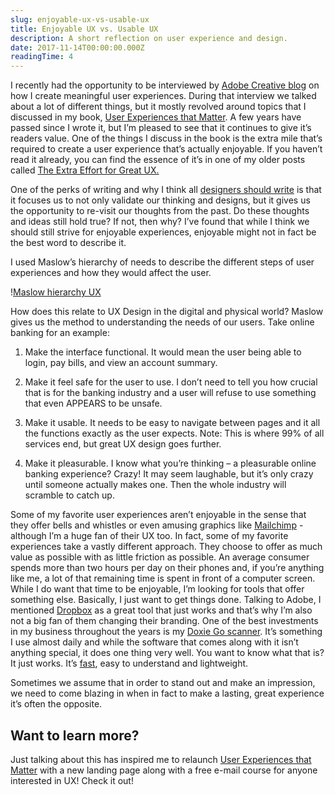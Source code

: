 ```yaml
---
slug: enjoyable-ux-vs-usable-ux
title: Enjoyable UX vs. Usable UX
description: A short reflection on user experience and design.
date: 2017-11-14T00:00:00.000Z
readingTime: 4
---
```


I recently had the opportunity to be interviewed by <a href="https://blogs.adobe.com/creativecloud/qa-with-anton-sten-author-of-user-experiences-that-matter/?segment=design&scid=social74607337&adbid=927536817544372226&adbpl=tw&adbpr=3689838915">Adobe Creative blog</a> on how I create meaningful user experiences. During that interview we talked about a lot of different things, but it mostly revolved around topics that I discussed in my book, <a href="https://antonsten.com/books/user-experiences-matter/">User Experiences that Matter</a>. A few years have passed since I wrote it, but I’m pleased to see that it continues to give it’s readers value. One of the things I discuss in the book is the extra mile that’s required to create a user experience that’s actually enjoyable. If you haven’t read it already, you can find the essence of it’s in one of my older posts called <a href="https://antonsten.com/great-ux/">The Extra Effort for Great UX.</a>

One of the perks of writing and why I think all <a href="https://antonsten.com/designers-write/">designers should write</a> is that it focuses us to not only validate our thinking and designs, but it gives us the opportunity to re-visit our thoughts from the past. Do these thoughts and ideas still hold true? If not, then why? I’ve found that while I think we should still strive for enjoyable experiences, enjoyable might not in fact be the best word to describe it.

I used Maslow’s hierarchy of needs to describe the different steps of user experiences and how they would affect the user.

!<a href="/images/articles/maslow.jpg">Maslow hierarchy UX</a>

How does this relate to UX Design in the digital and physical world? Maslow gives us the method to understanding the needs of our users. Take online banking for an example:

1. Make the interface functional. It would mean the user being able to login, pay bills, and view an account summary.

2. Make it feel safe for the user to use. I don’t need to tell you how crucial that is for the banking industry and a user will refuse to use something that even APPEARS to be unsafe.

3. Make it usable. It needs to be easy to navigate between pages and it all the functions exactly as the user expects. Note: This is where 99% of all services end, but great UX design goes further.

4. Make it pleasurable. I know what you’re thinking &#8211; a pleasurable online banking experience? Crazy! It may seem laughable, but it’s only crazy until someone actually makes one. Then the whole industry will scramble to catch up.

Some of my favorite user experiences aren’t enjoyable in the sense that they offer bells and whistles or even amusing graphics like <a href="http://eepurl.com/bvIKNL">Mailchimp</a> - although I’m a huge fan of their UX too. In fact, some of my favorite experiences take a vastly different approach. They choose to offer as much value as possible with as little friction as possible. An average consumer spends more than two hours per day on their phones and, if you’re anything like me, a lot of that remaining time is spent in front of a computer screen. While I do want that time to be enjoyable, I’m looking for tools that offer something else. Basically, I just want to get things done. Talking to Adobe, I mentioned <a href="https://db.tt/lmIc9aXR">Dropbox</a> as a great tool that just works and that’s why I’m also not a big fan of them changing their branding. One of the best investments in my business throughout the years is my <a href="http://www.getdoxie.com/product/doxie-go/">Doxie Go scanner</a>. It’s something I use almost daily and while the software that comes along with it isn’t anything special, it does one thing very well. You want to know what that is? It just works. It’s <a href="https://antonsten.com/secret-feature/">fast</a>, easy to understand and lightweight.

Sometimes we assume that in order to stand out and make an impression, we need to come blazing in when in fact to make a lasting, great experience it’s often the opposite.

## Want to learn more?
Just talking about this has inspired me to relaunch <a href="https://antonsten.com/books/user-experiences-matter/">User Experiences that Matter</a> with a new landing page along with a free e-mail course for anyone interested in UX! Check it out!
